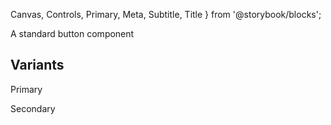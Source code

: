   Canvas,
  Controls,
  Primary,
  Meta,
  Subtitle,
  Title
} from '@storybook/blocks';


<Meta of={ButtonStories} />
<Title>Components/Button</Title>
<Subtitle>A standard button component</Subtitle>

<Primary />
<Controls />

## Variants

Primary

<Canvas of={ButtonStories.Primary} />

Secondary

<Canvas of={ButtonStories.Secondary} />
